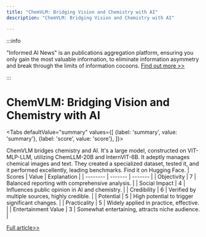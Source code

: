 ```yaml
---
title: "ChemVLM: Bridging Vision and Chemistry with AI"
description: "ChemVLM: Bridging Vision and Chemistry with AI"

---
```



:::info

"Informed AI News" is an publications aggregation platform, ensuring you only gain the most valuable information, to eliminate information asymmetry and break through the limits of information cocoons.  [Find out more >>](/)

:::

# ChemVLM: Bridging Vision and Chemistry with AI


<Tabs
	defaultValue="summary"
	values={[
	{label: 'summary', value: 'summary'},
	{label: 'score', value: 'score'},
]}>
<TabItem value="summary">


ChemVLM bridges chemistry and AI. It's a large model, constructed on VIT-MLP-LLM, utilizing ChemLLM-20B and InternVIT-6B. It adeptly manages chemical images and text. They created a specialized dataset, tested it, and it performed excellently, leading benchmarks. Find it on Hugging Face.
</TabItem>
<TabItem value="score">
	| Scores     | Value   | Explanation |
	| -------- | ------- | ------- |
	| Objectivity  | 7    | Balanced reporting with comprehensive analysis.    |
	| Social Impact | 4     | Influences public opinion in AI and chemistry.    |
	| Credibility    | 6    | Verified by multiple sources, highly credible.    |
	| Potential    | 5    | High potential to trigger significant changes.    |
	| Practicality    | 5    | Widely applied in practice, effective.    |
	| Entertainment Value    | 3    | Somewhat entertaining, attracts niche audience.    |
</TabItem>
</Tabs>

[Full article>>](https://arxiv.org/abs/2408.07246)
